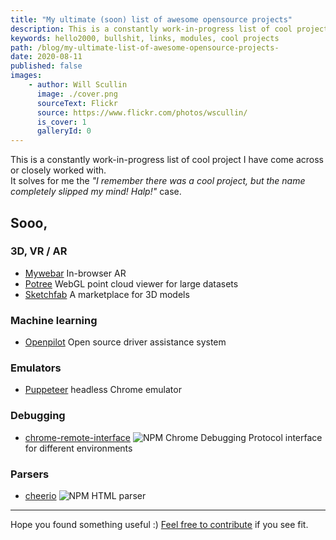 ```yaml
---
title: "My ultimate (soon) list of awesome opensource projects"
description: This is a constantly work-in-progress list of cool project I have encountered or worked with.
keywords: hello2000, bullshit, links, modules, cool projects
path: /blog/my-ultimate-list-of-awesome-opensource-projects-
date: 2020-08-11
published: false
images:
    - author: Will Scullin
      image: ./cover.png
      sourceText: Flickr
      source: https://www.flickr.com/photos/wscullin/
      is_cover: 1
      galleryId: 0
---
```



This is a constantly work-in-progress list of cool project I have come across or closely worked with.<br />It solves for me the *"I remember there was a cool project, but the name completely slipped my mind! Halp!"* case.

## Sooo,

### 3D, VR / AR

* [Mywebar](https://mywebar.com/) <Comment>In-browser AR</Comment>
* [Potree](https://github.com/potree/potree/) <Comment>WebGL point cloud viewer for large datasets</Comment>
* [Sketchfab](https://sketchfab.com/) <Comment>A marketplace for 3D models</Comment>

### Machine learning

* [Openpilot](https://github.com/commaai/openpilot) <Comment>Open source driver assistance system</Comment>

### Emulators

* [Puppeteer](https://github.com/puppeteer/puppeteer) <Comment awesome>headless Chrome emulator</Comment>

### Debugging    

* [chrome-remote-interface](https://github.com/cyrus-and/chrome-remote-interface) <Comment>![NPM](/aux/npm.png "NPM") Chrome Debugging Protocol interface for different environments</Comment>

### Parsers

* [cheerio](https://www.npmjs.com/package/cheerio) <Comment>![NPM](/aux/npm.png "NPM") HTML parser</Comment>

-----

Hope you found something useful :) [Feel free to contribute](https://github.com/gannochenko/gannochenko/blob/master/content/blog/my-ultimate-list-of-awesome-opensource-projects/content.mdx) if you see fit.
